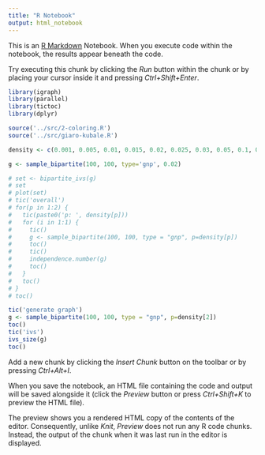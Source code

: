 ```yaml
---
title: "R Notebook"
output: html_notebook
---
```


This is an [R Markdown](http://rmarkdown.rstudio.com) Notebook. When you execute code within the notebook, the results appear beneath the code. 

Try executing this chunk by clicking the *Run* button within the chunk or by placing your cursor inside it and pressing *Ctrl+Shift+Enter*. 

```r
library(igraph)
library(parallel)
library(tictoc)
library(dplyr)

source('../src/2-coloring.R')
source('../src/giaro-kubale.R')

density <- c(0.001, 0.005, 0.01, 0.015, 0.02, 0.025, 0.03, 0.05, 0.1, 0.15, 0.2)

g <- sample_bipartite(100, 100, type='gnp', 0.02)

# set <- bipartite_ivs(g)
# set
# plot(set)
# tic('overall')
# for(p in 1:2) {
#   tic(paste0('p: ', density[p]))
#   for (i in 1:1) {
#     tic()
#     g <- sample_bipartite(100, 100, type = "gnp", p=density[p])
#     toc()
#     tic()
#     independence.number(g)
#     toc()
#   }
#   toc()
# }
# toc()

```

```r
tic('generate graph')
g <- sample_bipartite(100, 100, type = "gnp", p=density[2])
toc()
tic('ivs')
ivs_size(g)
toc()
```

Add a new chunk by clicking the *Insert Chunk* button on the toolbar or by pressing *Ctrl+Alt+I*.

When you save the notebook, an HTML file containing the code and output will be saved alongside it (click the *Preview* button or press *Ctrl+Shift+K* to preview the HTML file).

The preview shows you a rendered HTML copy of the contents of the editor. Consequently, unlike *Knit*, *Preview* does not run any R code chunks. Instead, the output of the chunk when it was last run in the editor is displayed.
